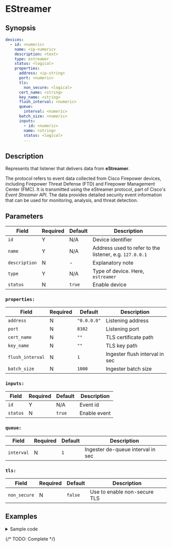# EStreamer

## Synopsis

```yaml {5}
devices:
  - id: <numeric>
    name: <ip-numeric>
    description: <text>
    type: estreamer
    status: <logical>
    properties:
      address: <ip-string>
      port: <numeric>
      tls:
        non_secure: <logical>
      cert_name: <string>
      key_name: <string>
      flush_interval: <numeric>
      queue:
        interval: <numeric>
      batch_size: <numeric>
      inputs:
        - id: <numeric>
        name: <string>
        status: <logical>
        ...
```

## Description

Represents that listener that delivers data from **eStreamer**.

The protocol refers to event data collected from Cisco Firepower devices, including Firepower Threat Defense (FTD) and Firepower Management Center (FMC). It is transmitted using the eStreamer protocol, part of Cisco's _Event Streamer API_. The data provides detailed security event information that can be used for monitoring, analysis, and threat detection.

## Parameters

|Field|Required|Default|Description|
|---|---|---|---|
|`id`|Y|N/A|Device identifier|
|`name`|Y|N/A|Address used to refer to the listener, e.g. `127.0.0.1`|
|`description`|N|-|Explanatory note|
|`type`|Y|N/A|Type of device. Here, `estreamer`|
|`status`|N|`true`|Enable device|

### `properties:`

|Field|Required|Default|Description|
|---|---|---|---|
|`address`|N|`"0.0.0.0"`|Listening address|
|`port`|N|`8302`|Listening port|
|`cert_name`|N|`""`|TLS certificate path|
|`key_name`|N|`""`|TLS key path|
|`flush_interval`|N|`1`|Ingester flush interval in sec|
|`batch_size`|N|`1000`|Ingester batch size|

### `inputs:`

|Field|Required|Default|Description|
|---|---|---|---|
|`id`|Y|N/A|Event id|
|`status`|N|`true`|Enable event|

### `queue:`

|Field|Required|Default|Description|
|---|---|---|---|
|`interval`|N|`1`|Ingester de-queue interval in sec|

### `tls:`

|Field|Required|Default|Description|
|---|---|---|---|
|`non_secure`|N|`false`|Use to enable non-secure TLS|

## Examples

<details>
<summary>Sample code</summary>
```yaml
```
</details>

{/* TODO: Complete */}